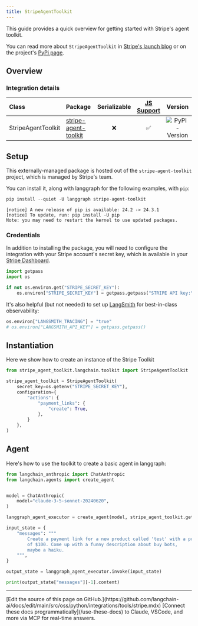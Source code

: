 ```yaml
---
title: StripeAgentToolkit
---
```


This guide provides a quick overview for getting started with Stripe's agent toolkit.

You can read more about `StripeAgentToolkit` in [Stripe's launch blog](https://stripe.dev/blog/adding-payments-to-your-agentic-workflows) or on the project's [PyPi page](https://pypi.org/project/stripe-agent-toolkit/).

## Overview

### Integration details

| Class | Package | Serializable | [JS Support](https://github.com/stripe/agent-toolkit?tab=readme-ov-file#typescript) |  Version |
| :--- | :--- | :---: | :---: | :---: |
| StripeAgentToolkit | [stripe-agent-toolkit](https://pypi.org/project/stripe-agent-toolkit) | ❌ | ✅ |  ![PyPI - Version](https://img.shields.io/pypi/v/stripe-agent-toolkit?style=flat-square&label=%20) |

## Setup

This externally-managed package is hosted out of the `stripe-agent-toolkit` project, which is managed by Stripe's team.

You can install it, along with langgraph for the following examples, with `pip`:

```python
pip install --quiet -U langgraph stripe-agent-toolkit
```

```output
[notice] A new release of pip is available: 24.2 -> 24.3.1
[notice] To update, run: pip install -U pip
Note: you may need to restart the kernel to use updated packages.
```

### Credentials

In addition to installing the package, you will need to configure the integration with your Stripe account's secret key, which is available in your [Stripe Dashboard](https://dashboard.stripe.com/account/apikeys).

```python
import getpass
import os

if not os.environ.get("STRIPE_SECRET_KEY"):
    os.environ["STRIPE_SECRET_KEY"] = getpass.getpass("STRIPE API key:\n")
```

It's also helpful (but not needed) to set up [LangSmith](https://smith.langchain.com/) for best-in-class observability:

```python
os.environ["LANGSMITH_TRACING"] = "true"
# os.environ["LANGSMITH_API_KEY"] = getpass.getpass()
```

## Instantiation

Here we show how to create an instance of the Stripe Toolkit

```python
from stripe_agent_toolkit.langchain.toolkit import StripeAgentToolkit

stripe_agent_toolkit = StripeAgentToolkit(
    secret_key=os.getenv("STRIPE_SECRET_KEY"),
    configuration={
        "actions": {
            "payment_links": {
                "create": True,
            },
        }
    },
)
```

## Agent

Here's how to use the toolkit to create a basic agent in langgraph:

```python
from langchain_anthropic import ChatAnthropic
from langchain.agents import create_agent


model = ChatAnthropic(
    model="claude-3-5-sonnet-20240620",
)

langgraph_agent_executor = create_agent(model, stripe_agent_toolkit.get_tools())

input_state = {
    "messages": """
        Create a payment link for a new product called 'test' with a price
        of $100. Come up with a funny description about buy bots,
        maybe a haiku.
    """,
}

output_state = langgraph_agent_executor.invoke(input_state)

print(output_state["messages"][-1].content)
```

---

<Callout icon="pen-to-square" iconType="regular">
    [Edit the source of this page on GitHub.](https://github.com/langchain-ai/docs/edit/main/src/oss/python/integrations/tools/stripe.mdx)
</Callout>
<Tip icon="terminal" iconType="regular">
    [Connect these docs programmatically](/use-these-docs) to Claude, VSCode, and more via MCP for    real-time answers.
</Tip>
